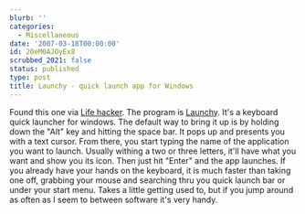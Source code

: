 ```yaml
---
blurb: ''
categories:
  - Miscellaneous
date: '2007-03-18T00:00:00'
id: 20eM0AJOyEx8
scrubbed_2021: false
status: published
type: post
title: Launchy - quick launch app for Windows
---
```


Found this one via [Life hacker](http://lifehacker.com/). The
program is [Launchy](http://www.launchy.net/). It's a keyboard
quick launcher for windows. The default way to bring it up is by
holding down the "Alt" key and hitting the space bar. It pops up
and presents you with a text cursor. From there, you start typing
the name of the application you want to launch. Usually withing a
two or three letters, it'll have what you want and show you its
icon. Then just hit "Enter" and the app launches. If you already
have your hands on the keyboard, it is much faster than taking one
off, grabbing your mouse and searching thru you quick launch bar or
under your start menu. Takes a little getting used to, but if you
jump around as often as I seem to between software it's very handy.
